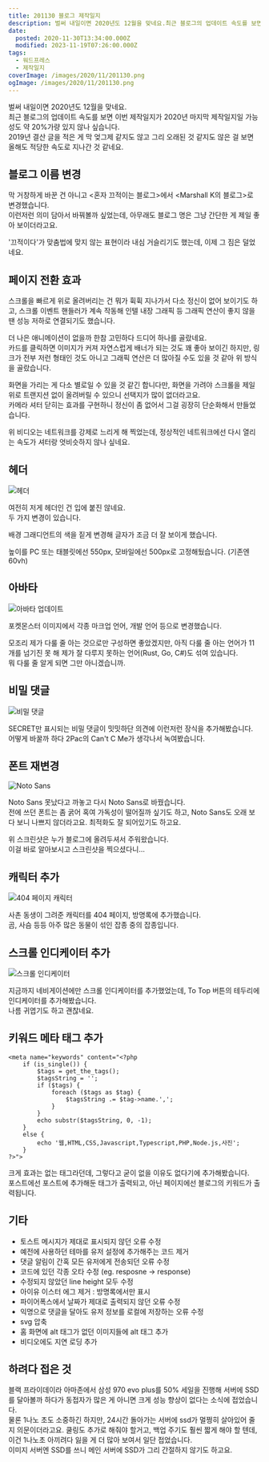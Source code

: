 ```yaml
---
title: 201130 블로그 제작일지
description: 벌써 내일이면 2020년도 12월을 맞네요.최근 블로그의 업데이트 속도를 보면 이번 제작일지가 2020년 마지막 제작일지일 가능성도 약 20%가량 있지 않나 싶습니다.2019년 결산 글을 적은 게 막 엊그제 같지도 않고 그리 오래된 것 같지도 않은 걸 보면 올해도 적당한 속도로 지나간 것 같네요. 블로그 이름 변경 막 거창하게 바꾼 건 아니고 &lt;혼자 끄적이는 블로그>에서 &lt;Marshall K의 블로그>로
date:
  posted: 2020-11-30T13:34:00.000Z
  modified: 2023-11-19T07:26:00.000Z
tags:
  - 워드프레스
  - 제작일지
coverImage: /images/2020/11/201130.png
ogImage: /images/2020/11/201130.png
---
```


벌써 내일이면 2020년도 12월을 맞네요.  
최근 블로그의 업데이트 속도를 보면 이번 제작일지가 2020년 마지막 제작일지일 가능성도 약 20%가량 있지 않나 싶습니다.  
2019년 결산 글을 적은 게 막 엊그제 같지도 않고 그리 오래된 것 같지도 않은 걸 보면 올해도 적당한 속도로 지나간 것 같네요.

## 블로그 이름 변경

막 거창하게 바꾼 건 아니고 <혼자 끄적이는 블로그>에서 <Marshall K의 블로그>로 변경했습니다.  
이런저런 의미 담아서 바꿔볼까 싶었는데, 아무래도 블로그 명은 그냥 간단한 게 제일 좋아 보이더라고요.

'끄적이다'가 맞춤법에 맞지 않는 표현이라 내심 거슬리기도 했는데, 이제 그 짐은 덜었네요.

## 페이지 전환 효과

스크롤을 빠르게 위로 올려버리는 건 뭐가 휙휙 지나가서 다소 정신이 없어 보이기도 하고, 스크롤 이벤트 핸들러가 계속 작동해 인텔 내장 그래픽 등 그래픽 연산이 좋지 않을 땐 성능 저하로 연결되기도 했습니다.

더 나은 애니메이션이 없을까 한참 고민하다 드디어 하나를 골랐네요.  
카드를 클릭하면 이미지가 커져 자연스럽게 배너가 되는 것도 꽤 좋아 보이긴 하지만, 링크가 전부 저런 형태인 것도 아니고 그래픽 연산은 더 많아질 수도 있을 것 같아 위 방식을 골랐습니다.

화면을 가리는 게 다소 별로일 수 있을 것 같긴 합니다만, 화면을 가려야 스크롤을 제일 위로 트랜지션 없이 올려버릴 수 있으니 선택지가 많이 없더라고요.  
카메라 셔터 닫히는 효과를 구현하니 정신이 좀 없어서 그걸 굉장히 단순화해서 만들었습니다.

위 비디오는 네트워크를 강제로 느리게 해 찍었는데, 정상적인 네트워크에선 다시 열리는 속도가 셔터랑 엇비슷하지 않나 싶네요.

## 헤더

![헤더](/images/2020/11/header.png)

여전히 저게 헤더인 건 입에 붙진 않네요.  
두 가지 변경이 있습니다.

배경 그래디언트의 색을 짙게 변경해 글자가 조금 더 잘 보이게 했습니다.

높이를 PC 또는 태블릿에선 550px, 모바일에선 500px로 고정해뒀습니다. (기존엔 60vh)

## 아바타

![아바타 업데이트](/images/2020/11/avatar-update.png)

포켓몬스터 이미지에서 각종 마크업 언어, 개발 언어 등으로 변경했습니다.

모조리 제가 다룰 줄 아는 것으로만 구성하면 좋았겠지만, 아직 다룰 줄 아는 언어가 11개를 넘기진 못 해 제가 잘 다루지 못하는 언어(Rust, Go, C#)도 섞여 있습니다.  
뭐 다룰 줄 알게 되면 그만 아니겠습니까.

## 비밀 댓글

![비밀 댓글](/images/2020/12/secret-comment.png)

SECRET만 표시되는 비밀 댓글이 밋밋하단 의견에 이런저런 장식을 추가해봤습니다.  
어떻게 바꿀까 하다 2Pac의 Can't C Me가 생각나서 녹여봤습니다.

## 폰트 재변경

![Noto Sans](/images/2020/11/160549347800051048.png)

Noto Sans 못났다고 까놓고 다시 Noto Sans로 바꿨습니다.  
전에 쓰던 폰트는 좀 굵어 혹여 가독성이 떨어질까 싶기도 하고, Noto Sans도 오래 보다 보니 나쁘지 않더라고요. 최적화도 잘 되어있기도 하고요.

위 스크린샷은 누가 블로그에 올려두셔서 주워왔습니다.  
이걸 바로 알아보시고 스크린샷을 찍으셨다니…

## 캐릭터 추가

![404 페이지 캐릭터](/images/2020/11/404-add-character.png)

사촌 동생이 그려준 캐릭터를 404 페이지, 방명록에 추가했습니다.  
곰, 사슴 등등 아주 많은 동물이 섞인 잡종 중의 잡종입니다.

## 스크롤 인디케이터 추가

![스크롤 인디케이터](/images/2020/11/scroll-progress-indicator.png)

지금까지 네비게이션에만 스크롤 인디케이터를 추가했었는데, To Top 버튼의 테두리에 인디케이터를 추가해봤습니다.  
나름 귀엽기도 하고 괜찮네요.

## 키워드 메타 태그 추가

```
<meta name="keywords" content="<?php
    if (is_single()) {
        $tags = get_the_tags();
        $tagsString = '';
        if ($tags) {
            foreach ($tags as $tag) {
                $tagsString .= $tag->name.',';
            }
        }
        echo substr($tagsString, 0, -1);
    }
    else {
        echo '웹,HTML,CSS,Javascript,Typescript,PHP,Node.js,사진';
    }
?>">

```

크게 효과는 없는 태그라던데, 그렇다고 굳이 없을 이유도 없다기에 추가해봤습니다.  
포스트에선 포스트에 추가해둔 태그가 출력되고, 아닌 페이지에선 블로그의 키워드가 출력됩니다.

## 기타

* 토스트 메시지가 제대로 표시되지 않던 오류 수정
* 예전에 사용하던 테마를 유저 설정에 추가해주는 코드 제거
* 댓글 알림이 간혹 모든 유저에게 전송되던 오류 수정
* 코드에 있던 각종 오타 수정 (eg. resposne → response)
* 수정되지 않았던 line height 모두 수정
* 아이유 이스터 에그 제거 : 방명록에서만 표시
* 파이어폭스에서 날짜가 제대로 출력되지 않던 오류 수정
* 익명으로 댓글을 달아도 유저 정보를 로컬에 저장하는 오류 수정
* svg 압축
* 홈 화면에 alt 태그가 없던 이미지들에 alt 태그 추가
* 비디오에도 지연 로딩 추가

## 하려다 접은 것

블랙 프라이데이라 아마존에서 삼성 970 evo plus를 50% 세일을 진행해 서버에 SSD를 달아볼까 하다가 동접자가 많은 게 아니면 크게 성능 향상이 없다는 소식에 접었습니다.  
물론 1나노 초도 소중하긴 하지만, 24시간 돌아가는 서버에 ssd가 멀쩡히 살아있어 줄지 의문이더라고요. 쿨링도 추가로 해줘야 할거고, 백업 주기도 훨씬 짧게 해야 할 텐데, 이건 1나노초 아끼려다 잃을 게 더 많아 보여서 일단 접었습니다.  
이미지 서버엔 SSD를 쓰니 메인 서버에 SSD가 그리 간절하지 않기도 하고요.